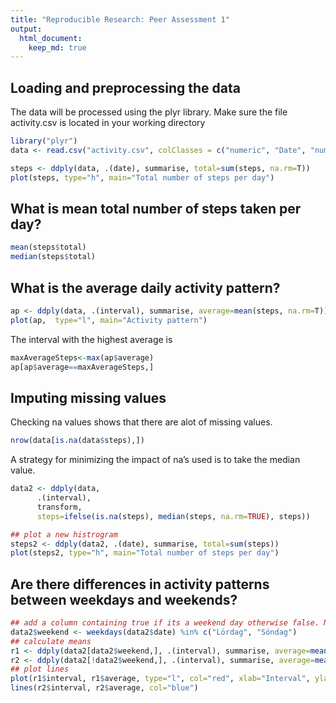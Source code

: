 ```yaml
---
title: "Reproducible Research: Peer Assessment 1"
output: 
  html_document:
    keep_md: true
---
```



## Loading and preprocessing the data
The data will be processed using the plyr library. Make sure the file activity.csv is located in your working directory

```r
library("plyr")
data <- read.csv("activity.csv", colClasses = c("numeric", "Date", "numeric"))

steps <- ddply(data, .(date), summarise, total=sum(steps, na.rm=T))
plot(steps, type="h", main="Total number of steps per day")
```

## What is mean total number of steps taken per day?
```r
mean(steps$total)
median(steps$total)
```

## What is the average daily activity pattern?
```r
ap <- ddply(data, .(interval), summarise, average=mean(steps, na.rm=T))
plot(ap,  type="l", main="Activity pattern")
```
The interval with the highest average is
```r
maxAverageSteps<-max(ap$average)
ap[ap$average==maxAverageSteps,]
```

## Imputing missing values
Checking na values shows that there are alot of missing values.
```r
nrow(data[is.na(data$steps),])
```
A strategy for minimizing the impact of na's used is to take the median value.
```r
data2 <- ddply(data, 
      .(interval), 
      transform, 
      steps=ifelse(is.na(steps), median(steps, na.rm=TRUE), steps))

## plot a new histrogram
steps2 <- ddply(data2, .(date), summarise, total=sum(steps))
plot(steps2, type="h", main="Total number of steps per day")
```

## Are there differences in activity patterns between weekdays and weekends?
```r
## add a column containing true if its a weekend day otherwise false. Note! Swedish locale
data2$weekend <- weekdays(data2$date) %in% c("Lördag", "Söndag")
## calculate means
r1 <- ddply(data2[data2$weekend,], .(interval), summarise, average=mean(steps))
r2 <- ddply(data2[!data2$weekend,], .(interval), summarise, average=mean(steps))
## plot lines
plot(r1$interval, r1$average, type="l", col="red", xlab="Interval", ylab="Average", ylim=c(0,200))
lines(r2$interval, r2$average, col="blue")
```
